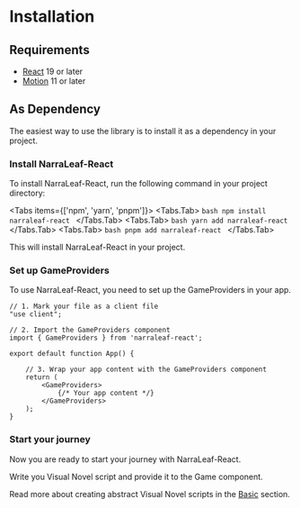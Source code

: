 
# Installation

## Requirements

- [React](https://reactjs.org/) 19 or later
- [Motion](https://motion.dev/) 11 or later

## As Dependency

The easiest way to use the library is to install it as a dependency in your project.

<Steps>

### Install NarraLeaf-React

To install NarraLeaf-React, run the following command in your project directory:

<Tabs items={['npm', 'yarn', 'pnpm']}>
    <Tabs.Tab>
        ```bash
        npm install narraleaf-react
        ```
    </Tabs.Tab>
    <Tabs.Tab>
        ```bash
        yarn add narraleaf-react
        ```
    </Tabs.Tab>
    <Tabs.Tab>
        ```bash
        pnpm add narraleaf-react
        ```
    </Tabs.Tab>
</Tabs>

This will install NarraLeaf-React in your project.

### Set up GameProviders

To use NarraLeaf-React, you need to set up the GameProviders in your app.

```tsx
// 1. Mark your file as a client file
"use client";

// 2. Import the GameProviders component
import { GameProviders } from 'narraleaf-react';

export default function App() {

    // 3. Wrap your app content with the GameProviders component
    return (
        <GameProviders>
            {/* Your app content */}
        </GameProviders>
    );
}
```

### Start your journey

Now you are ready to start your journey with NarraLeaf-React.

Write you Visual Novel script and provide it to the Game component.

Read more about creating abstract Visual Novel scripts in the [Basic](./basic) section.

</Steps>
